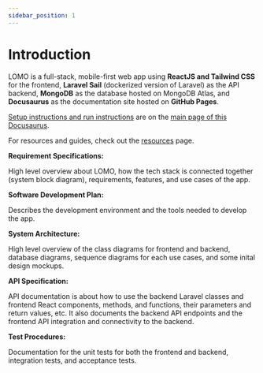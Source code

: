 ---
sidebar_position: 1
---
# Introduction

LOMO is a full-stack, mobile-first web app using **ReactJS and Tailwind CSS** for the frontend, **Laravel Sail** (dockerized version of Laravel) as the API backend, **MongoDB** as the database hosted on MongoDB Atlas, and **Docusaurus** as the documentation site hosted on **GitHub Pages**.

[Setup instructions and run instructions](/#setup-instructions) are on the [main page of this Docusaurus](/).

For resources and guides, check out the [resources](/resources/intro) page.

**Requirement Specifications:** 

High level overview about LOMO, how the tech stack is connected together (system block diagram), requirements, features, and use cases of the app.

**Software Development Plan:**

Describes the development environment and the tools needed to develop the app.

**System Architecture:**

High level overview of the class diagrams for frontend and backend, database diagrams, sequence diagrams for each use cases, and some inital design mockups.

**API Specification:**

API documentation is about how to use the backend Laravel classes and frontend React components, methods, and functions, their parameters and return values, etc. It also documents the backend API endpoints and the frontend API integration and connectivity to the backend.

**Test Procedures:**

Documentation for the unit tests for both the frontend and backend, integration tests, and acceptance tests.